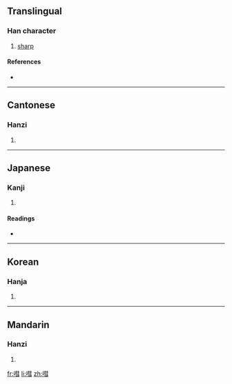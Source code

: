 ==Translingual==

===Han character===
{{Han char|rn=30|rad=口|as=11|sn=14|four=6507<sub>1</sub>|canj=口手十一 (RQJM), 口手十尸 (RQJS)}}

# [[sharp]]

====References====
* {{Han ref|kx=0205.270|dkj=04196|dj=0428.200|hdz=10672.080|uh=5612|ud=22034|bh=E14A|bd=57674}}

----

==Cantonese==

===Hanzi===
{{yue-hanzi|jyut=|y=wai3}}

# {{defn|Cantonese|sort=口11}}

----

==Japanese==

===Kanji===
{{ja-kanji|grade=|rs=口11}}

# {{defn|Japanese|sort=口11}}

====Readings====
* {{ja-readings|on=[[けい]] (kei), [[け]] (ke)|kun=}}

----

==Korean==

===Hanja===
{{ko-hanja|hangeul=혜|rv=hye|mr=hye}}

# {{defn|Korean|sort=口11}}

----

==Mandarin==

===Hanzi===
{{cmn-hanzi|pin=[[huì]] ([[hui4]]), [[ǒu]] ([[ou3]]), [[òu]] ([[ou4]])|wg=hui<sup>4</sup>, ou<sup>3</sup>, ou<sup>4</sup>}}

# {{defn|Mandarin|sort=口11}}

[[fr:嘒]]
[[li:嘒]]
[[zh:嘒]]
